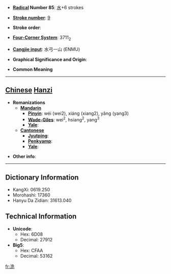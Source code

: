 * '''[[Wiktionary:Chinese radical index| Radical]] Number 85''': [[Wiktionary:Chinese radical index 水|水]]+6 strokes

* '''[[Wiktionary:Chinese total strokes index|Stroke number]]''': [[Wiktionary:Chinese total strokes index 9|9]]

* '''Stroke order''': 

* '''[[Wiktionary:Chinese four corner index|Four-Corner System]]''': 3711<sub>2</sub>

* '''[[Wiktionary:Chinese Cangjie index|Cangjie input]]''': 水弓一山 (ENMU)

* '''Graphical Significance and Origin''': 

* '''Common Meaning'''

----

== [[Chinese]] [[Hanzi]] ==

* '''Romanizations'''
** '''[[Mandarin]]'''
*** '''[[Pinyin]]''': wéi (wei2), xiáng (xiang2), yǎng (yang3)
*** '''[[Wade-Giles]]''': wei<sup>2</sup>, hsiang<sup>2</sup>, yang<sup>3</sup>
*** '''[[Yale]]''': 
** '''[[Cantonese]]'''
*** '''[[Jyutping]]''':
*** '''[[Penkyamp]]''': 
*** '''[[Yale]]''': 

* '''Other info''': 

----

== Dictionary Information ==

* KangXi: 0619.250
* Morohashi: 17360
* Hanyu Da Zidian: 31613.040

== Technical Information ==

* '''Unicode''':
** Hex: 6D08
** Decimal: 27912
* '''Big5''':
** Hex: CFAA
** Decimal: 53162

[[fr:洈]]
